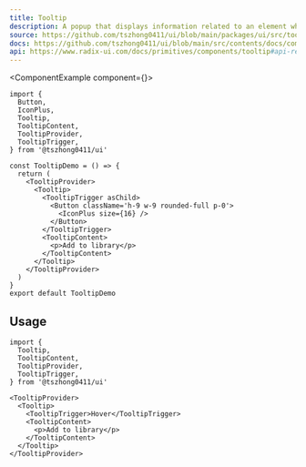 ```yaml
---
title: Tooltip
description: A popup that displays information related to an element when the element receives keyboard focus or the mouse hovers over it.
source: https://github.com/tszhong0411/ui/blob/main/packages/ui/src/tooltip.tsx
docs: https://github.com/tszhong0411/ui/blob/main/src/contents/docs/components/tooltip.mdx
api: https://www.radix-ui.com/docs/primitives/components/tooltip#api-reference
---
```


<ComponentExample component={<TooltipDemo />}>
  ```tsx
  import {
    Button,
    IconPlus,
    Tooltip,
    TooltipContent,
    TooltipProvider,
    TooltipTrigger,
  } from '@tszhong0411/ui'

  const TooltipDemo = () => {
    return (
      <TooltipProvider>
        <Tooltip>
          <TooltipTrigger asChild>
            <Button className='h-9 w-9 rounded-full p-0'>
              <IconPlus size={16} />
            </Button>
          </TooltipTrigger>
          <TooltipContent>
            <p>Add to library</p>
          </TooltipContent>
        </Tooltip>
      </TooltipProvider>
    )
  }
  export default TooltipDemo
  ```
</ComponentExample>

## Usage

```tsx
import {
  Tooltip,
  TooltipContent,
  TooltipProvider,
  TooltipTrigger,
} from '@tszhong0411/ui'
```

```tsx
<TooltipProvider>
  <Tooltip>
    <TooltipTrigger>Hover</TooltipTrigger>
    <TooltipContent>
      <p>Add to library</p>
    </TooltipContent>
  </Tooltip>
</TooltipProvider>
```
